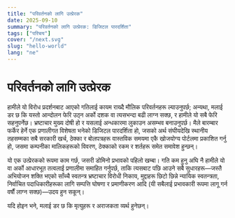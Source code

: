 ```yaml
---
title: "परिवर्तनको लागि उत्प्रेरक"
date: 2025-09-10
summary: "परिवर्तनको लागि उत्प्रेरक: डिजिटल पारदर्शिता"
tags: ["परिचय"]
cover: "/next.svg"
slug: "hello-world"
lang: "ne"
---
```


# परिवर्तनको लागि उत्प्रेरक

हामीले यो विरोध प्रदर्शनबाट आएको गतिलाई कायम राख्दै मौलिक परिवर्तनहरू ल्याउनुपर्छ; अन्यथा, मलाई डर छ कि यस्तो आन्दोलन फेरि उठ्न अर्को दशक वा त्यसभन्दा बढी लाग्न सक्छ, र हामीले यो सबै फेरि सहनुपर्नेछ। भ्रष्टाचार मुख्य दोषी हो र यसलाई अन्धकारमा लुकाउन असम्भव बनाउनुपर्छ। मैले बारम्बार फर्केर हेर्ने एक प्रणालीगत विशेषता भनेको डिजिटल पारदर्शिता हो, जसको अर्थ संघीयदेखि स्थानीय तहसम्मका सबै सरकारी खर्च, ठेक्का र बोलपत्रहरू वास्तविक समयमा एकै खोजयोग्य पोर्टलमा प्रकाशित गर्नु हो, जसमा कम्पनीका मालिकहरूको विवरण, ठेक्काको रकम र शर्तहरू समेत समावेश हुन्छन्।

यो एक उत्प्रेरकको रूपमा काम गर्छ, जसरी डोमिनो प्रभावको पहिलो खम्बा। गति कम हुनु अघि नै हामीले यो वा अर्को आधारभूत तत्वलाई प्रणालीमा समाहित गर्नुपर्छ, ताकि त्यसबाट पछि आउने सबै सुधारहरू—जस्तै अभियोजन शक्ति भएको साँच्चै स्वतन्त्र भ्रष्टाचार विरोधी निकाय, मुद्दाहरू छिटो छिन्ने न्यायिक स्वतन्त्रता, निर्वाचित पदाधिकारीहरूका लागि सम्पत्ति घोषणा र प्रमाणीकरण आदि (यी सबैलाई प्रभावकारी रूपमा लागू गर्न वर्षौं लाग्न सक्छ)—उदय हुन सकून्।

यदि होइन भने, मलाई डर छ कि मृत्युहरू र अराजकता व्यर्थ हुनेछन्।


